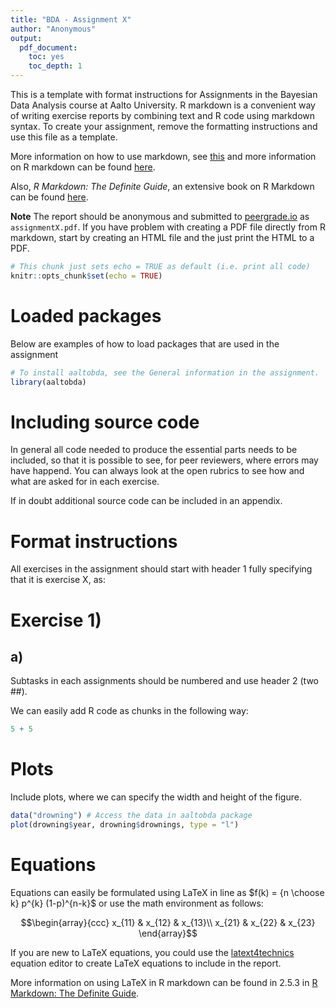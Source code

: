 ```yaml
---
title: "BDA - Assignment X"
author: "Anonymous"
output: 
  pdf_document: 
    toc: yes
    toc_depth: 1
---
```


This is a template with format instructions for Assignments in the Bayesian Data Analysis course at Aalto University. R markdown is a convenient way of writing exercise reports by combining text and R code using markdown syntax. To create your assignment, remove the formatting instructions and use this file as a template.

More information on how to use markdown, see [this](https://github.com/adam-p/markdown-here/wiki/Markdown-Cheatsheet) and more information on R markdown can be found [here](https://www.rstudio.com/wp-content/uploads/2015/02/rmarkdown-cheatsheet.pdf).

Also, _R Markdown: The Definite Guide_, an extensive book on R Markdown can be found [here](https://bookdown.org/yihui/rmarkdown/).

**Note** The report should be anonymous and submitted to [peergrade.io](peergrade.io) as `assignmentX.pdf`. If you have problem with creating a PDF file directly from R markdown, start by creating an HTML file and the just print the HTML to a PDF. 


```r
# This chunk just sets echo = TRUE as default (i.e. print all code)
knitr::opts_chunk$set(echo = TRUE)
```


# Loaded packages

Below are examples of how to load packages that are used in the assignment

```r
# To install aaltobda, see the General information in the assignment.
library(aaltobda)
```

# Including source code

In general all code needed to produce the essential parts needs to be included, so that it is possible to see, for peer reviewers, where errors may have happend. You can always look at the open rubrics to see how and what are asked for in each exercise.

If in doubt additional source code can be included in an appendix. 

# Format instructions

All exercises in the assignment should start with header 1 fully specifying that it is exercise X, as:

# Exercise 1)
## a)

Subtasks in each assignments should be numbered and use header 2 (two ##). 

We can easily add R code as chunks in the following way:

```r
5 + 5
```

# Plots

Include plots, where we can specify the width and height of the figure.

```r
data("drowning") # Access the data in aaltobda package
plot(drowning$year, drowning$drownings, type = "l")
```

# Equations

Equations can easily be formulated using LaTeX in line as $f(k) = {n \choose k} p^{k} (1-p)^{n-k}$ or use the math environment as follows:

$$\begin{array}{ccc}
x_{11} & x_{12} & x_{13}\\
x_{21} & x_{22} & x_{23}
\end{array}$$

If you are new to LaTeX equations, you could use the [latext4technics](https://www.latex4technics.com/) equation editor to create LaTeX equations to include in the report.

More information on using LaTeX in R markdown can be found in 2.5.3 in [R Markdown: The Definite Guide](https://bookdown.org/yihui/rmarkdown/).

